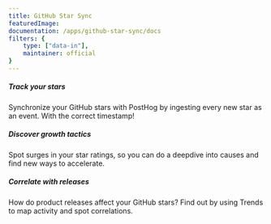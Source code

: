 ```yaml
---
title: GitHub Star Sync
featuredImage: 
documentation: /apps/github-star-sync/docs
filters: {
    type: ["data-in"],
    maintainer: official
}
---
```


<Section
    divider={false}
    title="Analyze your most important datapoint - GitHub Stars - in PostHog, just like any other product metric."
    size="full"
    cols={3}
>
    <div>
        <h5>Track your stars</h5>
        <p>Synchronize your GitHub stars with PostHog by ingesting every new star as an event. With the correct timestamp!</p>
    </div>
    <div>
        <h5>Discover growth tactics</h5>
        <p>Spot surges in your star ratings, so you can do a deepdive into causes and find new ways to accelerate.</p>
    </div>
        <div>
        <h5>Correlate with releases</h5>
        <p>How do product releases affect your GitHub stars? Find out by using Trends to map activity and spot correlations.</p>
    </div>
</Section>

<TutorialsSlider topic="github-star-sync" />

<Documentation />
